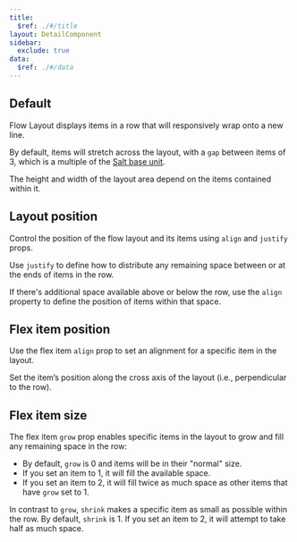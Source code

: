 ```yaml
---
title:
  $ref: ./#/title
layout: DetailComponent
sidebar:
  exclude: true
data:
  $ref: ./#/data
---
```


<LivePreviewControls>

<LivePreview componentName="flow-layout" exampleName="Default">

## Default

Flow Layout displays items in a row that will responsively wrap onto a new line.

By default, items will stretch across the layout, with a `gap` between items of 3, which is a multiple of the [Salt base unit](/salt/foundations/spacing).

The height and width of the layout area depend on the items contained within it.

</LivePreview>

<LivePreview componentName="flow-layout" exampleName="LayoutPosition">

## Layout position

Control the position of the flow layout and its items using `align` and `justify` props.

Use `justify` to define how to distribute any remaining space between or at the ends of items in the row.

If there's additional space available above or below the row, use the `align` property to define the position of items within that space.

</LivePreview>

<LivePreview componentName="flow-layout" exampleName="FlexItemPosition">

## Flex item position

Use the flex item `align` prop to set an alignment for a specific item in the layout.

Set the item’s position along the cross axis of the layout (i.e., perpendicular to the row).

</LivePreview>

<LivePreview componentName="flow-layout" exampleName="FlexItemSize">

## Flex item size

The flex item `grow` prop enables specific items in the layout to grow and fill any remaining space in the row:

- By default, `grow` is 0 and items will be in their "normal" size.
- If you set an item to 1, it will fill the available space.
- If you set an item to 2, it will fill twice as much space as other items that have `grow` set to 1.

In contrast to `grow`, `shrink` makes a specific item as small as possible within the row. By default, `shrink` is 1. If you set an item to 2, it will attempt to take half as much space.

</LivePreview>

</LivePreviewControls>
